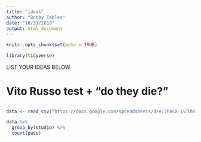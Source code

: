 ```yaml
---
title: "ideas"
author: "Bobby Tables"
date: "10/31/2019"
output: html_document
---
```


```r
knitr::opts_chunk$set(echo = TRUE)
```

```r
library(tidyverse)
```

LIST YOUR IDEAS BELOW

# Vito Russo test + "do they die?" 

## 

```r
data <- read_csv("https://docs.google.com/spreadsheets/d/e/2PACX-1vTUNGRtA21pSLdSM6uFhYQ5dSGt9QGOLwufShvI9Y5uxyxT4-C888AYzRzPxfjnQyLQqWzeo92SixbZ/pub?gid=1476657733&single=true&output=csv")
```

```r
data %>%
  group_by(studio) %>%
  count(pass)
```
